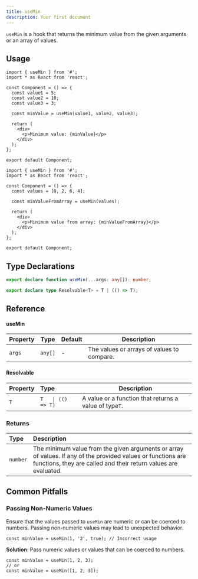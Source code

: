```yaml
---
title: useMin
description: Your first document
---
```


`useMin` is a hook that returns the minimum value from the given arguments or an array of values.

## Usage

```tsx
import { useMin } from '#';
import * as React from 'react';

const Component = () => {
  const value1 = 5;
  const value2 = 10;
  const value3 = 3;

  const minValue = useMin(value1, value2, value3);

  return (
    <div>
      <p>Minimum value: {minValue}</p>
    </div>
  );
};

export default Component;
```

```tsx
import { useMin } from '#';
import * as React from 'react';

const Component = () => {
  const values = [8, 2, 6, 4];

  const minValueFromArray = useMin(values);

  return (
    <div>
      <p>Minimum value from array: {minValueFromArray}</p>
    </div>
  );
};

export default Component;
```

## Type Declarations

```typescript
export declare function useMin(...args: any[]): number;

export declare type Resolvable<T> = T | (() => T);
```

## Reference

#### useMin

| Property | Type    | Default | Description                                |
| -------- | ------- | ------- | ------------------------------------------ |
| `args`   | `any[]` | -       | The values or arrays of values to compare. |

#### Resolvable

| Property | Type               | Description                                            |
| :------- | :----------------- | ------------------------------------------------------ |
| `T`      | `T   \| (() => T)` | A value or a function that returns a value of type`T`. |

### Returns

| Type     | Description                                                                                                                                                                     |
| :------- | :------------------------------------------------------------------------------------------------------------------------------------------------------------------------------ |
| `number` | The minimum value from the given arguments or array of values. If any of the provided values or functions are functions, they are called and their return values are evaluated. |

## Common Pitfalls

### Passing Non-Numeric Values

Ensure that the values passed to `useMin` are numeric or can be coerced to numbers. Passing non-numeric values may lead to unexpected behavior.

```tsx
const minValue = useMin(1, '2', true); // Incorrect usage
```

**Solution**: Pass numeric values or values that can be coerced to numbers.

```tsx
const minValue = useMin(1, 2, 3);
// or
const minValue = useMin([1, 2, 3]);